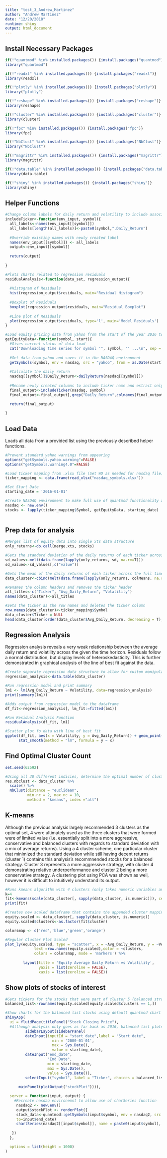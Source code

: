 ```yaml
---
title: "test_3_Andrew_Martinez"
author: "Andrew Martinez"
date: "12/20/2018"
runtime: shiny
output: html_document
---
```


## Install Necessary Packages
```r
if(!"quantmod" %in% installed.packages()) {install.packages("quantmod")}
library("quantmod")

if(!"readxl" %in% installed.packages()) {install.packages("readxl")}
library(readxl)

if(!"plotly" %in% installed.packages()) {install.packages("plotly")}
library("plotly")

if(!"reshape" %in% installed.packages()) {install.packages("reshape")}
library(reshape)

if(!"cluster" %in% installed.packages()) {install.packages("cluster")}
library(cluster) 

if(!"fpc" %in% installed.packages()) {install.packages("fpc")}
library(fpc)

if(!"NbClust" %in% installed.packages()) {install.packages("NbClust")}
library("NbClust")

if(!"magrittr" %in% installed.packages()) {install.packages("magrittr")}
library(magrittr)

if(!"data.table" %in% installed.packages()) {install.packages("data.table")}
library(data.table) 

if(!"shiny" %in% installed.packages()) {install.packages("shiny")}
library(shiny)

```


## Helper Functions
```r
#Change column labels for daily return and volatility to include associated ticker
includeTicker<-function(env_input, symbol){
  all_labels<-names(env_input[[symbol]])
  all_labels[length(all_labels)]<-paste0(symbol,".Daily_Return")
  
  #Override existing names with newly created label
  names(env_input[[symbol]]) <- all_labels
  output<-env_input[[symbol]]
  
  return(output)
  
}

#Plots charts related to regression residuals
residualAnalysis<-function(data_set, regression_output){
  
  #Histogram of Residuals
  hist(regression_output$residuals, main="Residual Histogram")
  
  #Boxplot of Residuals
  boxplot(regression_output$residuals, main="Residual Boxplot")
  
  #Line plot of Residuals
  plot(regression_output$residuals, type='l', main='Model Residuals')
}

#Load equity pricing data from yahoo from the start of the year 2016 to the present
getEquityData<-function(symbol, start){
  #Gives current status of data load
  cat("Downloading time series for symbol '", symbol, "' ...\n", sep = "")
  
  #Get data from yahoo and saves it in the NASDAQ environment
  getSymbols(symbol, env = nasdaq, src = "yahoo", from = as.Date(start))
  
  #Calculate the daily return
  nasdaq[[symbol]]$Daily_Return<-dailyReturn(nasdaq[[symbol]])
  
  #Rename newly created columns to include ticker name and extract only those columns into an output xts object
  final_output<-includeTicker(nasdaq, symbol)
  final_output<-final_output[,grep("Daily_Return",colnames(final_output))]

  return(final_output)
  
}
```


## Load Data
Loads all data from a provided list using the previously described helper functions.
```r
#Prevent standard yahoo warnings from appearing
options("getSymbols.yahoo.warning"=FALSE)
options("getSymbols.warning4.0"=FALSE)

#Load ticker mapping from .xlsx file (Set WD as needed for nasdaq file)
ticker_mapping <- data.frame(read_xlsx("nasdaq_symbols.xlsx"))

#Set Start Date
starting_date = '2016-01-01'

#Create NASDAQ environment to make full use of quantmod functionality and to store original data
nasdaq <- new.env()
stocks <- lapply(ticker_mapping$Symbol, getEquityData, starting_date)
  
```


## Prep data for analysis
```r
#Merges list of equity data into single xts data structure
only_returns<-do.call(merge.xts, stocks)

#Gets the standard deviation of the daily returns of each ticker across the full time horizon, converts the xts to a dataframe and reshapes the structure
sd_values<-melt(data.frame(lapply(only_returns, sd, na.rm=T)))
sd_values<-sd_values[,c("value")]

#Gets the mean of the daily returns of each ticker across the full time horizon, converts the xts to a dataframe and binds this structure the previously created structure containing standard deviation.
data_cluster<-cbind(melt(data.frame(lapply(only_returns, colMeans, na.rm=T))), sd_values)

#Renames the column headers and removes the ticker header
all_titles<-c("Ticker", "Avg_Daily_Return", "Volatility")
names(data_cluster)<-all_titles

#Sets the ticker as the row names and deletes the ticker column
row.names(data_cluster)<-ticker_mapping$Symbol
data_cluster$Ticker = NULL
head(data_cluster[order(data_cluster$Avg_Daily_Return, decreasing = T),])
```

## Regression Analysis
Regression analysis reveals a very weak relationship between the average daily return and volatility across the given the time horizon. Residuals follow a normal distribution, but display levels of heteroskedasticity. This is further demonstrated in graphical analysis of the line of best fit against the data. 
```r
#Create separate regression data structure to allow for custom manipulation
regression_analysis<-data.table(data_cluster)

#Run regression model and print summary
lm1 <- lm(Avg_Daily_Return ~ Volatility, data=regression_analysis)
print(summary(lm1))

#Adds output from regression model to the dataframe
df_fit<-regression_analysis[, lm_fit:=fitted(lm1)]

#Run Residual Analysis Function
residualAnalysis(df_fit, lm1)

#Scatter plot fo data with line of best fit
ggplot(df_fit, aes(x = Volatility, y = Avg_Daily_Return)) + geom_point() + ggtitle("Volatility vs Average Daily Return") + 
      stat_smooth(method = "lm", formula = y ~ x) 

```


## Find Optimal Cluster Count
```r
set.seed(62592)

#Using all 30 different indicies, determine the optimal number of clusters using euclidean distance (set range of possible clusters as 2 to 10). Values are scaled for normalization.
res.nbclust <- data_cluster %>%
  scale() %>%
  NbClust(distance = "euclidean",
          min.nc = 2, max.nc = 10, 
          method = "kmeans", index ="all") 

```


## K-means
Although the previous analysis largely recommended 3 clusters as the optimal set, 4 were ultimately used as the three clusters that were formed were of limited value (i.e. essentially split into a more aggressive, conservative and balanced clusters with regards to standard deviation with a mix of average returns). Using a 4 cluster scheme, one particular cluster that minimized the standard deviation while still having decent returns (cluster 1) contains this analysis's recommnended stocks for a balanced strategy. Cluster 3 represents a more aggressive strategy, with cluster 4 demonstrating relative underperformance and cluster 2 being a more conservative strategy. A clustering plot using PCA was shown as well, however it is difficult to intuitively understand its output. 
```r

#Runs kmeans algorithm with 4 clusters (only takes numeric variables and scales them)
k=4
fit<-kmeans(scale(data_cluster[, sapply(data_cluster, is.numeric)]), centers = k)
print(fit)

#Creates new scaled dataframe that contains the appended cluster mapping to original input data frame
equity.scaled <- data_cluster[, sapply(data_cluster, is.numeric)]
equity.scaled$clusters<-as.factor(fit$cluster)

colorsmap <- c('red','blue','green','orange')

#Regular Cluster Plot Scaled
plot_ly(equity.scaled, type = "scatter", x = ~Avg_Daily_Return, y = ~Volatility,
             text =row.names(equity.scaled),color = ~clusters, 
             colors = colorsmap, mode = 'markers') %>%
  
        layout(title = 'Equity Average Daily Return vs Volatility',
               yaxis = list(zeroline = FALSE),
               xaxis = list(zeroline = FALSE)) 

```


## Show plots of stocks of interest
```r
#Gets tickers for the stocks that were part of cluster 5 (balanced strategy)
balanced_list<-rownames(equity.scaled[equity.scaled$clusters == 1,])

#Show charts for the balanced list stocks using default quantmod chart settings in a Shiny App
shinyApp(
  ui = fluidPage(titlePanel("Stock Closing Price"),
  #Although analysis only goes as far back as 2016, balanced list plots allow for charting starting at 2000.
         sidebarLayout(sidebarPanel(
         dateInput(inputId = "start_date",label = "Start date",
                     min = '2000-01-01',
                     max = Sys.Date(),
                     value = starting_date),
         dateInput("end_date",
                   "End Date",
                   min = starting_date,
                   max = Sys.Date(),
                   value = Sys.Date()),
         selectInput("symbol", label = "Ticker", choices = balanced_list)),
      
      mainPanel(plotOutput("stockPlot")))),

  server = function(input, output) {
    #Recreate nasdaq environemnt to allow use of charSeries function
     nasdaq2 <- new.env()
     output$stockPlot <- renderPlot({
     stock_data<-quantmod::getSymbols(input$symbol, env = nasdaq2, src = "yahoo", from=input$start_date, 
     to=input$end_date)
     chartSeries(nasdaq2[[input$symbol]], name = paste0(input$symbol), TA="addVo();addMACD();addBBands()")
     
   })
  },

  options = list(height = 1000)
)
```